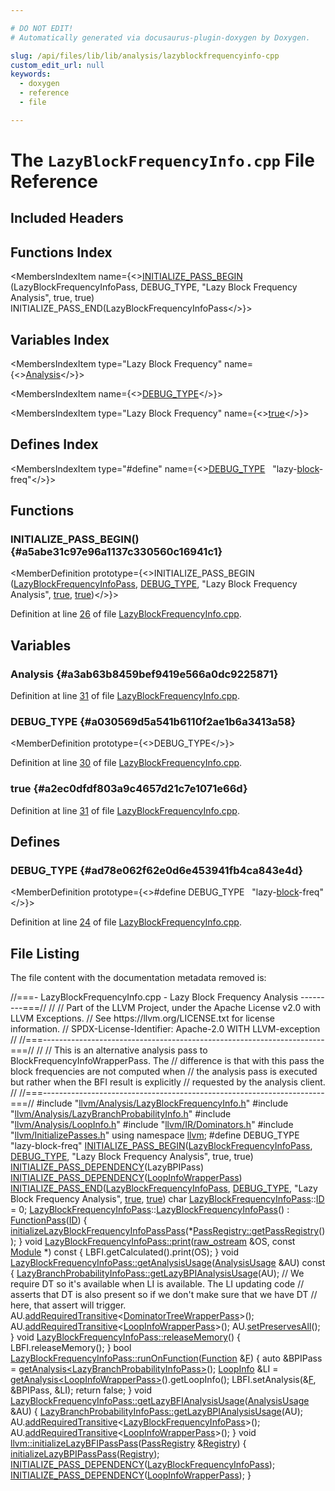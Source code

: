 ```yaml
---

# DO NOT EDIT!
# Automatically generated via docusaurus-plugin-doxygen by Doxygen.

slug: /api/files/lib/lib/analysis/lazyblockfrequencyinfo-cpp
custom_edit_url: null
keywords:
  - doxygen
  - reference
  - file

---
```





# The `LazyBlockFrequencyInfo.cpp` File Reference

<DoxygenPage pluginConfig={pluginConfig}>



## Included Headers

<IncludesList>
<IncludesListItem
  filePath="llvm/Analysis/LazyBlockFrequencyInfo.h"
  permalink="/docs/api/files/include/include/llvm/include/llvm/analysis/lazyblockfrequencyinfo-h"
  isLocal="true" />
<IncludesListItem
  filePath="llvm/Analysis/LazyBranchProbabilityInfo.h"
  permalink="/docs/api/files/include/include/llvm/include/llvm/analysis/lazybranchprobabilityinfo-h"
  isLocal="true" />
<IncludesListItem
  filePath="llvm/Analysis/LoopInfo.h"
  permalink="/docs/api/files/include/include/llvm/include/llvm/analysis/loopinfo-h"
  isLocal="true" />
<IncludesListItem
  filePath="llvm/IR/Dominators.h"
  permalink="/docs/api/files/include/include/llvm/include/llvm/ir/dominators-h"
  isLocal="true" />
<IncludesListItem
  filePath="llvm/InitializePasses.h"
  permalink="/docs/api/files/include/include/llvm/initializepasses-h"
  isLocal="true" />
</IncludesList>

## Functions Index

<MembersIndex>

<MembersIndexItem
  name={<><a href="#a5abe31c97e96a1137c330560c16941c1">INITIALIZE&#95;PASS&#95;BEGIN</a> (LazyBlockFrequencyInfoPass, DEBUG&#95;TYPE, &quot;Lazy Block Frequency Analysis&quot;, true, true) INITIALIZE&#95;PASS&#95;END(LazyBlockFrequencyInfoPass</>}>
</MembersIndexItem>

</MembersIndex>

## Variables Index

<MembersIndex>

<MembersIndexItem
  type="Lazy Block Frequency"
  name={<><a href="#a3ab63b8459bef9419e566a0dc9225871">Analysis</a></>}>
</MembersIndexItem>

<MembersIndexItem
  name={<><a href="#a030569d5a541b6110f2ae1b6a3413a58">DEBUG&#95;TYPE</a></>}>
</MembersIndexItem>

<MembersIndexItem
  type="Lazy Block Frequency"
  name={<><a href="#a2ec0dfdf803a9c4657d21c7e1071e66d">true</a></>}>
</MembersIndexItem>

</MembersIndex>

## Defines Index

<MembersIndex>

<MembersIndexItem
  type="#define"
  name={<><a href="#ad78e062f62e0d6e453941fb4ca843e4d">DEBUG&#95;TYPE</a>&nbsp;&nbsp;&nbsp;&quot;lazy-<a href="/docs/api/files/lib/lib/transforms/lib/transforms/utils/unifyloopexits-cpp/#a4741a07a0e5675f89cfed122008e0a76">block</a>-freq&quot;</>}>
</MembersIndexItem>

</MembersIndex>


<SectionDefinition>

## Functions

### INITIALIZE&#95;PASS&#95;BEGIN() {#a5abe31c97e96a1137c330560c16941c1}

<MemberDefinition
  prototype={<>INITIALIZE&#95;PASS&#95;BEGIN (<a href="/docs/api/classes/llvm/lazyblockfrequencyinfopass">LazyBlockFrequencyInfoPass</a>, <a href="/docs/api/files/include/include/llvm/include/llvm/adt/genericcycleimpl-h/#ad78e062f62e0d6e453941fb4ca843e4d">DEBUG&#95;TYPE</a>, &quot;Lazy Block Frequency Analysis&quot;, <a href="/docs/api/files/lib/lib/analysis/basicaliasanalysis-cpp/#af6d5cafbdfc5313e65d990120021a3ec">true</a>, <a href="/docs/api/files/lib/lib/analysis/basicaliasanalysis-cpp/#af6d5cafbdfc5313e65d990120021a3ec">true</a>)</>}>

Definition at line <a href="#l00026">26</a> of file <a href="/docs/api/files/lib/lib/analysis/lazyblockfrequencyinfo-cpp">LazyBlockFrequencyInfo.cpp</a>.
</MemberDefinition>

</SectionDefinition>

<SectionDefinition>

## Variables

### Analysis {#a3ab63b8459bef9419e566a0dc9225871}

<MemberDefinition
  prototype="Lazy Block Frequency Analysis">

Definition at line <a href="#l00031">31</a> of file <a href="/docs/api/files/lib/lib/analysis/lazyblockfrequencyinfo-cpp">LazyBlockFrequencyInfo.cpp</a>.
</MemberDefinition>

### DEBUG&#95;TYPE {#a030569d5a541b6110f2ae1b6a3413a58}

<MemberDefinition
  prototype={<>DEBUG&#95;TYPE</>}>

Definition at line <a href="#l00030">30</a> of file <a href="/docs/api/files/lib/lib/analysis/lazyblockfrequencyinfo-cpp">LazyBlockFrequencyInfo.cpp</a>.
</MemberDefinition>

### true {#a2ec0dfdf803a9c4657d21c7e1071e66d}

<MemberDefinition
  prototype="Lazy Block Frequency true">

Definition at line <a href="#l00031">31</a> of file <a href="/docs/api/files/lib/lib/analysis/lazyblockfrequencyinfo-cpp">LazyBlockFrequencyInfo.cpp</a>.
</MemberDefinition>

</SectionDefinition>

<SectionDefinition>

## Defines

### DEBUG&#95;TYPE {#ad78e062f62e0d6e453941fb4ca843e4d}

<MemberDefinition
  prototype={<>#define DEBUG&#95;TYPE&nbsp;&nbsp;&nbsp;&quot;lazy-<a href="/docs/api/files/lib/lib/transforms/lib/transforms/utils/unifyloopexits-cpp/#a4741a07a0e5675f89cfed122008e0a76">block</a>-freq&quot;</>}>

Definition at line <a href="#l00024">24</a> of file <a href="/docs/api/files/lib/lib/analysis/lazyblockfrequencyinfo-cpp">LazyBlockFrequencyInfo.cpp</a>.
</MemberDefinition>

</SectionDefinition>

## File Listing

The file content with the documentation metadata removed is:

<ProgramListing>

<Link id="l00001" /><CodeLine lineNumber="1"><Highlight kind="comment">//===- LazyBlockFrequencyInfo.cpp - Lazy Block Frequency Analysis ---------===//</Highlight><Highlight kind="normal"></Highlight></CodeLine>
<Link id="l00002" /><CodeLine lineNumber="2"><Highlight kind="normal"></Highlight><Highlight kind="comment">//</Highlight><Highlight kind="normal"></Highlight></CodeLine>
<Link id="l00003" /><CodeLine lineNumber="3"><Highlight kind="normal"></Highlight><Highlight kind="comment">// Part of the LLVM Project, under the Apache License v2.0 with LLVM Exceptions.</Highlight><Highlight kind="normal"></Highlight></CodeLine>
<Link id="l00004" /><CodeLine lineNumber="4"><Highlight kind="normal"></Highlight><Highlight kind="comment">// See https://llvm.org/LICENSE.txt for license information.</Highlight><Highlight kind="normal"></Highlight></CodeLine>
<Link id="l00005" /><CodeLine lineNumber="5"><Highlight kind="normal"></Highlight><Highlight kind="comment">// SPDX-License-Identifier: Apache-2.0 WITH LLVM-exception</Highlight><Highlight kind="normal"></Highlight></CodeLine>
<Link id="l00006" /><CodeLine lineNumber="6"><Highlight kind="normal"></Highlight><Highlight kind="comment">//</Highlight><Highlight kind="normal"></Highlight></CodeLine>
<Link id="l00007" /><CodeLine lineNumber="7"><Highlight kind="normal"></Highlight><Highlight kind="comment">//===----------------------------------------------------------------------===//</Highlight><Highlight kind="normal"></Highlight></CodeLine>
<Link id="l00008" /><CodeLine lineNumber="8"><Highlight kind="normal"></Highlight><Highlight kind="comment">//</Highlight><Highlight kind="normal"></Highlight></CodeLine>
<Link id="l00009" /><CodeLine lineNumber="9"><Highlight kind="normal"></Highlight><Highlight kind="comment">// This is an alternative analysis pass to BlockFrequencyInfoWrapperPass.  The</Highlight><Highlight kind="normal"></Highlight></CodeLine>
<Link id="l00010" /><CodeLine lineNumber="10"><Highlight kind="normal"></Highlight><Highlight kind="comment">// difference is that with this pass the block frequencies are not computed when</Highlight><Highlight kind="normal"></Highlight></CodeLine>
<Link id="l00011" /><CodeLine lineNumber="11"><Highlight kind="normal"></Highlight><Highlight kind="comment">// the analysis pass is executed but rather when the BFI result is explicitly</Highlight><Highlight kind="normal"></Highlight></CodeLine>
<Link id="l00012" /><CodeLine lineNumber="12"><Highlight kind="normal"></Highlight><Highlight kind="comment">// requested by the analysis client.</Highlight><Highlight kind="normal"></Highlight></CodeLine>
<Link id="l00013" /><CodeLine lineNumber="13"><Highlight kind="normal"></Highlight><Highlight kind="comment">//</Highlight><Highlight kind="normal"></Highlight></CodeLine>
<Link id="l00014" /><CodeLine lineNumber="14"><Highlight kind="normal"></Highlight><Highlight kind="comment">//===----------------------------------------------------------------------===//</Highlight><Highlight kind="normal"></Highlight></CodeLine>
<Link id="l00015" /><CodeLine lineNumber="15"><Highlight kind="normal"></Highlight></CodeLine>
<Link id="l00016" /><CodeLine lineNumber="16"><Highlight kind="normal"></Highlight><Highlight kind="preprocessor">#include &quot;<a href="/docs/api/files/include/include/llvm/include/llvm/analysis/lazyblockfrequencyinfo-h">llvm/Analysis/LazyBlockFrequencyInfo.h</a>&quot;</Highlight><Highlight kind="normal"></Highlight></CodeLine>
<Link id="l00017" /><CodeLine lineNumber="17"><Highlight kind="normal"></Highlight><Highlight kind="preprocessor">#include &quot;<a href="/docs/api/files/include/include/llvm/include/llvm/analysis/lazybranchprobabilityinfo-h">llvm/Analysis/LazyBranchProbabilityInfo.h</a>&quot;</Highlight><Highlight kind="normal"></Highlight></CodeLine>
<Link id="l00018" /><CodeLine lineNumber="18"><Highlight kind="normal"></Highlight><Highlight kind="preprocessor">#include &quot;<a href="/docs/api/files/include/include/llvm/include/llvm/analysis/loopinfo-h">llvm/Analysis/LoopInfo.h</a>&quot;</Highlight><Highlight kind="normal"></Highlight></CodeLine>
<Link id="l00019" /><CodeLine lineNumber="19"><Highlight kind="normal"></Highlight><Highlight kind="preprocessor">#include &quot;<a href="/docs/api/files/include/include/llvm/include/llvm/ir/dominators-h">llvm/IR/Dominators.h</a>&quot;</Highlight><Highlight kind="normal"></Highlight></CodeLine>
<Link id="l00020" /><CodeLine lineNumber="20"><Highlight kind="normal"></Highlight><Highlight kind="preprocessor">#include &quot;<a href="/docs/api/files/include/include/llvm/initializepasses-h">llvm/InitializePasses.h</a>&quot;</Highlight><Highlight kind="normal"></Highlight></CodeLine>
<Link id="l00021" /><CodeLine lineNumber="21"><Highlight kind="normal"></Highlight></CodeLine>
<Link id="l00022" /><CodeLine lineNumber="22"><Highlight kind="normal"></Highlight><Highlight kind="keyword">using namespace </Highlight><Highlight kind="normal"><a href="/docs/api/namespaces/llvm">llvm</a>;</Highlight></CodeLine>
<Link id="l00023" /><CodeLine lineNumber="23"><Highlight kind="normal"></Highlight></CodeLine>
<Link id="l00024" /><CodeLine lineNumber="24" lineLink="#ad78e062f62e0d6e453941fb4ca843e4d"><Highlight kind="normal"></Highlight><Highlight kind="preprocessor">#define DEBUG&#95;TYPE &quot;lazy-block-freq&quot;</Highlight><Highlight kind="normal"></Highlight></CodeLine>
<Link id="l00025" /><CodeLine lineNumber="25"><Highlight kind="normal"></Highlight></CodeLine>
<Link id="l00026" /><CodeLine lineNumber="26" lineLink="#a5abe31c97e96a1137c330560c16941c1"><Highlight kind="normal"><a href="/docs/api/files/include/include/llvm/passsupport-h/#aaa970fc931c1c63037a8182e028d04b1">INITIALIZE&#95;PASS&#95;BEGIN</a>(<a href="/docs/api/classes/llvm/lazyblockfrequencyinfopass">LazyBlockFrequencyInfoPass</a>, <a href="/docs/api/files/include/include/llvm/include/llvm/adt/genericcycleimpl-h/#ad78e062f62e0d6e453941fb4ca843e4d">DEBUG&#95;TYPE</a>,</Highlight></CodeLine>
<Link id="l00027" /><CodeLine lineNumber="27"><Highlight kind="normal">                      </Highlight><Highlight kind="stringliteral">&quot;Lazy Block Frequency Analysis&quot;</Highlight><Highlight kind="normal">, </Highlight><Highlight kind="keyword">true</Highlight><Highlight kind="normal">, </Highlight><Highlight kind="keyword">true</Highlight><Highlight kind="normal">)</Highlight></CodeLine>
<Link id="l00028" /><CodeLine lineNumber="28"><Highlight kind="normal"><a href="/docs/api/files/include/include/llvm/passsupport-h/#a14724f1ccf528e73bb29bc9230737967">INITIALIZE&#95;PASS&#95;DEPENDENCY</a>(LazyBPIPass)</Highlight></CodeLine>
<Link id="l00029" /><CodeLine lineNumber="29"><Highlight kind="normal"><a href="/docs/api/files/include/include/llvm/passsupport-h/#a14724f1ccf528e73bb29bc9230737967">INITIALIZE&#95;PASS&#95;DEPENDENCY</a>(<a href="/docs/api/classes/llvm/loopinfowrapperpass">LoopInfoWrapperPass</a>)</Highlight></CodeLine>
<Link id="l00030" /><CodeLine lineNumber="30" lineLink="#a030569d5a541b6110f2ae1b6a3413a58"><Highlight kind="normal"><a href="/docs/api/files/include/include/llvm/passsupport-h/#a74ce8276b89067e806f67c45a6d92575">INITIALIZE&#95;PASS&#95;END</a>(<a href="/docs/api/classes/llvm/lazyblockfrequencyinfopass">LazyBlockFrequencyInfoPass</a>, <a href="/docs/api/files/include/include/llvm/include/llvm/adt/genericcycleimpl-h/#ad78e062f62e0d6e453941fb4ca843e4d">DEBUG&#95;TYPE</a>,</Highlight></CodeLine>
<Link id="l00031" /><CodeLine lineNumber="31" lineLink="#a3ab63b8459bef9419e566a0dc9225871"><Highlight kind="normal">                    </Highlight><Highlight kind="stringliteral">&quot;Lazy Block Frequency Analysis&quot;</Highlight><Highlight kind="normal">, <a href="/docs/api/files/lib/lib/analysis/basicaliasanalysis-cpp/#af6d5cafbdfc5313e65d990120021a3ec">true</a>, <a href="/docs/api/files/lib/lib/analysis/basicaliasanalysis-cpp/#af6d5cafbdfc5313e65d990120021a3ec">true</a>)</Highlight></CodeLine>
<Link id="l00032" /><CodeLine lineNumber="32"><Highlight kind="normal"></Highlight></CodeLine>
<Link id="l00033" /><CodeLine lineNumber="33"><Highlight kind="normal"></Highlight><Highlight kind="keywordtype">char</Highlight><Highlight kind="normal"> <a href="/docs/api/classes/llvm/lazyblockfrequencyinfopass">LazyBlockFrequencyInfoPass</a>::<a href="/docs/api/namespaces/llvm/callingconv/#abdf8cf606905c10634e831390981b0ed">ID</a> = 0;</Highlight></CodeLine>
<Link id="l00034" /><CodeLine lineNumber="34"><Highlight kind="normal"></Highlight></CodeLine>
<Link id="l00035" /><CodeLine lineNumber="35" lineLink="/docs/api/classes/llvm/lazyblockfrequencyinfopass/#ae107b172f74e294f4c657b851fa8a42d"><Highlight kind="normal"><a href="/docs/api/classes/llvm/lazyblockfrequencyinfopass/#ae107b172f74e294f4c657b851fa8a42d">LazyBlockFrequencyInfoPass</a>::<a href="/docs/api/classes/llvm/lazyblockfrequencyinfopass/#ae107b172f74e294f4c657b851fa8a42d">LazyBlockFrequencyInfoPass</a>() : <a href="/docs/api/classes/llvm/functionpass/#a7691d83e3561f781cae4ce4a01bdfa93">FunctionPass</a>(<a href="/docs/api/classes/llvm/lazyblockfrequencyinfopass/#aeb3f6d3d2d2ba901816d274db979149a">ID</a>) &#123;</Highlight></CodeLine>
<Link id="l00036" /><CodeLine lineNumber="36"><Highlight kind="normal">  <a href="/docs/api/namespaces/llvm/#ad28516e2515f881b289d0cabca524e2d">initializeLazyBlockFrequencyInfoPassPass</a>(&#42;<a href="/docs/api/classes/llvm/passregistry/#a05a729900b76c89e808c6c3094921b2f">PassRegistry::getPassRegistry</a>());</Highlight></CodeLine>
<Link id="l00037" /><CodeLine lineNumber="37"><Highlight kind="normal">&#125;</Highlight></CodeLine>
<Link id="l00038" /><CodeLine lineNumber="38"><Highlight kind="normal"></Highlight></CodeLine>
<Link id="l00039" /><CodeLine lineNumber="39" lineLink="/docs/api/classes/llvm/lazyblockfrequencyinfopass/#ac02b4e57fda5014ed1454faf7c23652a"><Highlight kind="normal"></Highlight><Highlight kind="keywordtype">void</Highlight><Highlight kind="normal"> <a href="/docs/api/classes/llvm/lazyblockfrequencyinfopass/#ac02b4e57fda5014ed1454faf7c23652a">LazyBlockFrequencyInfoPass::print</a>(<a href="/docs/api/classes/llvm/raw-ostream">raw&#95;ostream</a> &amp;OS, </Highlight><Highlight kind="keyword">const</Highlight><Highlight kind="normal"> <a href="/docs/api/classes/llvm/module">Module</a> &#42;)</Highlight><Highlight kind="keyword"> const </Highlight><Highlight kind="normal">&#123;</Highlight></CodeLine>
<Link id="l00040" /><CodeLine lineNumber="40"><Highlight kind="normal">  LBFI.getCalculated().print(OS);</Highlight></CodeLine>
<Link id="l00041" /><CodeLine lineNumber="41"><Highlight kind="normal">&#125;</Highlight></CodeLine>
<Link id="l00042" /><CodeLine lineNumber="42"><Highlight kind="normal"></Highlight></CodeLine>
<Link id="l00043" /><CodeLine lineNumber="43" lineLink="/docs/api/classes/llvm/lazyblockfrequencyinfopass/#ac268a272ef00fe938673b99e143edcae"><Highlight kind="normal"></Highlight><Highlight kind="keywordtype">void</Highlight><Highlight kind="normal"> <a href="/docs/api/classes/llvm/lazyblockfrequencyinfopass/#ac268a272ef00fe938673b99e143edcae">LazyBlockFrequencyInfoPass::getAnalysisUsage</a>(<a href="/docs/api/classes/llvm/analysisusage">AnalysisUsage</a> &amp;AU)</Highlight><Highlight kind="keyword"> const </Highlight><Highlight kind="normal">&#123;</Highlight></CodeLine>
<Link id="l00044" /><CodeLine lineNumber="44"><Highlight kind="normal">  <a href="/docs/api/classes/llvm/lazybranchprobabilityinfopass/#ae5b21e8d080e9e008453b0a52dd865b5">LazyBranchProbabilityInfoPass::getLazyBPIAnalysisUsage</a>(AU);</Highlight></CodeLine>
<Link id="l00045" /><CodeLine lineNumber="45"><Highlight kind="normal">  </Highlight><Highlight kind="comment">// We require DT so it&#39;s available when LI is available. The LI updating code</Highlight><Highlight kind="normal"></Highlight></CodeLine>
<Link id="l00046" /><CodeLine lineNumber="46"><Highlight kind="normal">  </Highlight><Highlight kind="comment">// asserts that DT is also present so if we don&#39;t make sure that we have DT</Highlight><Highlight kind="normal"></Highlight></CodeLine>
<Link id="l00047" /><CodeLine lineNumber="47"><Highlight kind="normal">  </Highlight><Highlight kind="comment">// here, that assert will trigger.</Highlight><Highlight kind="normal"></Highlight></CodeLine>
<Link id="l00048" /><CodeLine lineNumber="48"><Highlight kind="normal">  AU.<a href="/docs/api/classes/llvm/analysisusage/#afd8af3487564621ceeb41c2838c4469e">addRequiredTransitive</a>&lt;<a href="/docs/api/classes/llvm/dominatortreewrapperpass">DominatorTreeWrapperPass</a>&gt;();</Highlight></CodeLine>
<Link id="l00049" /><CodeLine lineNumber="49"><Highlight kind="normal">  AU.<a href="/docs/api/classes/llvm/analysisusage/#afd8af3487564621ceeb41c2838c4469e">addRequiredTransitive</a>&lt;<a href="/docs/api/classes/llvm/loopinfowrapperpass">LoopInfoWrapperPass</a>&gt;();</Highlight></CodeLine>
<Link id="l00050" /><CodeLine lineNumber="50"><Highlight kind="normal">  AU.<a href="/docs/api/classes/llvm/analysisusage/#af22b06a6a4f9df80454071685a0d6a02">setPreservesAll</a>();</Highlight></CodeLine>
<Link id="l00051" /><CodeLine lineNumber="51"><Highlight kind="normal">&#125;</Highlight></CodeLine>
<Link id="l00052" /><CodeLine lineNumber="52"><Highlight kind="normal"></Highlight></CodeLine>
<Link id="l00053" /><CodeLine lineNumber="53" lineLink="/docs/api/classes/llvm/lazyblockfrequencyinfopass/#a0aaa11ab98bedf9a13ae2a09d3a463b2"><Highlight kind="normal"></Highlight><Highlight kind="keywordtype">void</Highlight><Highlight kind="normal"> <a href="/docs/api/classes/llvm/lazyblockfrequencyinfopass/#a0aaa11ab98bedf9a13ae2a09d3a463b2">LazyBlockFrequencyInfoPass::releaseMemory</a>() &#123; LBFI.releaseMemory(); &#125;</Highlight></CodeLine>
<Link id="l00054" /><CodeLine lineNumber="54"><Highlight kind="normal"></Highlight></CodeLine>
<Link id="l00055" /><CodeLine lineNumber="55" lineLink="/docs/api/classes/llvm/lazyblockfrequencyinfopass/#a770f30d62e60c34453e8f2818a244686"><Highlight kind="normal"></Highlight><Highlight kind="keywordtype">bool</Highlight><Highlight kind="normal"> <a href="/docs/api/classes/llvm/lazyblockfrequencyinfopass/#a770f30d62e60c34453e8f2818a244686">LazyBlockFrequencyInfoPass::runOnFunction</a>(<a href="/docs/api/classes/llvm/function">Function</a> &amp;<a href="/docs/api/files/lib/lib/support/md5-cpp/#a96d73bbd7af15cb1fc38c3f4a3bd82e9">F</a>) &#123;</Highlight></CodeLine>
<Link id="l00056" /><CodeLine lineNumber="56"><Highlight kind="normal">  </Highlight><Highlight kind="keyword">auto</Highlight><Highlight kind="normal"> &amp;BPIPass = <a href="/docs/api/classes/llvm/pass/#a4863e5e463fb79955269fbf7fbf52b80">getAnalysis&lt;LazyBranchProbabilityInfoPass&gt;</a>();</Highlight></CodeLine>
<Link id="l00057" /><CodeLine lineNumber="57"><Highlight kind="normal">  <a href="/docs/api/classes/llvm/loopinfo">LoopInfo</a> &amp;LI = <a href="/docs/api/classes/llvm/pass/#a4863e5e463fb79955269fbf7fbf52b80">getAnalysis&lt;LoopInfoWrapperPass&gt;</a>().getLoopInfo();</Highlight></CodeLine>
<Link id="l00058" /><CodeLine lineNumber="58"><Highlight kind="normal">  LBFI.setAnalysis(&amp;<a href="/docs/api/files/lib/lib/support/md5-cpp/#a96d73bbd7af15cb1fc38c3f4a3bd82e9">F</a>, &amp;BPIPass, &amp;LI);</Highlight></CodeLine>
<Link id="l00059" /><CodeLine lineNumber="59"><Highlight kind="normal">  </Highlight><Highlight kind="keywordflow">return</Highlight><Highlight kind="normal"> </Highlight><Highlight kind="keyword">false</Highlight><Highlight kind="normal">;</Highlight></CodeLine>
<Link id="l00060" /><CodeLine lineNumber="60"><Highlight kind="normal">&#125;</Highlight></CodeLine>
<Link id="l00061" /><CodeLine lineNumber="61"><Highlight kind="normal"></Highlight></CodeLine>
<Link id="l00062" /><CodeLine lineNumber="62" lineLink="/docs/api/classes/llvm/lazyblockfrequencyinfopass/#a8969b22606511eb0e2b2e028a3c0f332"><Highlight kind="normal"></Highlight><Highlight kind="keywordtype">void</Highlight><Highlight kind="normal"> <a href="/docs/api/classes/llvm/lazyblockfrequencyinfopass/#a8969b22606511eb0e2b2e028a3c0f332">LazyBlockFrequencyInfoPass::getLazyBFIAnalysisUsage</a>(<a href="/docs/api/classes/llvm/analysisusage">AnalysisUsage</a> &amp;AU) &#123;</Highlight></CodeLine>
<Link id="l00063" /><CodeLine lineNumber="63"><Highlight kind="normal">  <a href="/docs/api/classes/llvm/lazybranchprobabilityinfopass/#ae5b21e8d080e9e008453b0a52dd865b5">LazyBranchProbabilityInfoPass::getLazyBPIAnalysisUsage</a>(AU);</Highlight></CodeLine>
<Link id="l00064" /><CodeLine lineNumber="64"><Highlight kind="normal">  AU.<a href="/docs/api/classes/llvm/analysisusage/#afd8af3487564621ceeb41c2838c4469e">addRequiredTransitive</a>&lt;<a href="/docs/api/classes/llvm/lazyblockfrequencyinfopass/#ae107b172f74e294f4c657b851fa8a42d">LazyBlockFrequencyInfoPass</a>&gt;();</Highlight></CodeLine>
<Link id="l00065" /><CodeLine lineNumber="65"><Highlight kind="normal">  AU.<a href="/docs/api/classes/llvm/analysisusage/#afd8af3487564621ceeb41c2838c4469e">addRequiredTransitive</a>&lt;<a href="/docs/api/classes/llvm/loopinfowrapperpass">LoopInfoWrapperPass</a>&gt;();</Highlight></CodeLine>
<Link id="l00066" /><CodeLine lineNumber="66"><Highlight kind="normal">&#125;</Highlight></CodeLine>
<Link id="l00067" /><CodeLine lineNumber="67"><Highlight kind="normal"></Highlight></CodeLine>
<Link id="l00068" /><CodeLine lineNumber="68" lineLink="/docs/api/namespaces/llvm/#a237a31a1c24891f4ea0bf3b9910de839"><Highlight kind="normal"></Highlight><Highlight kind="keywordtype">void</Highlight><Highlight kind="normal"> <a href="/docs/api/namespaces/llvm/#a237a31a1c24891f4ea0bf3b9910de839">llvm::initializeLazyBFIPassPass</a>(<a href="/docs/api/classes/llvm/passregistry">PassRegistry</a> &amp;<a href="/docs/api/classes/llvm/registry">Registry</a>) &#123;</Highlight></CodeLine>
<Link id="l00069" /><CodeLine lineNumber="69"><Highlight kind="normal">  <a href="/docs/api/namespaces/llvm/#a21acd6e20755cf5614f8c014742c5896">initializeLazyBPIPassPass</a>(<a href="/docs/api/classes/llvm/registry">Registry</a>);</Highlight></CodeLine>
<Link id="l00070" /><CodeLine lineNumber="70"><Highlight kind="normal">  <a href="/docs/api/files/include/include/llvm/passsupport-h/#a14724f1ccf528e73bb29bc9230737967">INITIALIZE&#95;PASS&#95;DEPENDENCY</a>(<a href="/docs/api/classes/llvm/lazyblockfrequencyinfopass">LazyBlockFrequencyInfoPass</a>);</Highlight></CodeLine>
<Link id="l00071" /><CodeLine lineNumber="71"><Highlight kind="normal">  <a href="/docs/api/files/include/include/llvm/passsupport-h/#a14724f1ccf528e73bb29bc9230737967">INITIALIZE&#95;PASS&#95;DEPENDENCY</a>(<a href="/docs/api/classes/llvm/loopinfowrapperpass">LoopInfoWrapperPass</a>);</Highlight></CodeLine>
<Link id="l00072" /><CodeLine lineNumber="72"><Highlight kind="normal">&#125;</Highlight></CodeLine>

</ProgramListing>

</DoxygenPage>
